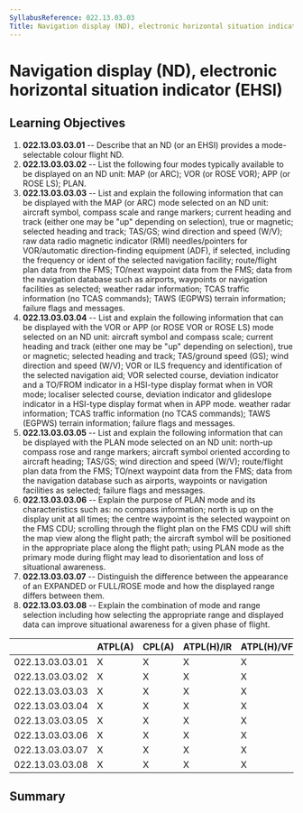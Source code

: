 ```yaml
---
SyllabusReference: 022.13.03.03
Title: Navigation display (ND), electronic horizontal situation indicator (EHSI)
---
```


# Navigation display (ND), electronic horizontal situation indicator (EHSI)

## Learning Objectives

1.  **022.13.03.03.01** -- Describe that an ND (or an EHSI) provides a
    mode-selectable colour flight ND.
2.  **022.13.03.03.02** -- List the following four modes typically available to
    be displayed on an ND unit: MAP (or ARC); VOR (or ROSE VOR); APP (or ROSE
    LS); PLAN.
3.  **022.13.03.03.03** -- List and explain the following information that can
    be displayed with the MAP (or ARC) mode selected on an ND unit: aircraft
    symbol, compass scale and range markers; current heading and track (either
    one may be "up" depending on selection), true or magnetic; selected heading
    and track; TAS/GS; wind direction and speed (W/V); raw data radio magnetic
    indicator (RMI) needles/pointers for VOR/automatic direction-finding
    equipment (ADF), if selected, including the frequency or ident of the
    selected navigation facility; route/flight plan data from the FMS; TO/next
    waypoint data from the FMS; data from the navigation database such as
    airports, waypoints or navigation facilities as selected; weather radar
    information; TCAS traffic information (no TCAS commands); TAWS (EGPWS)
    terrain information; failure flags and messages.
4.  **022.13.03.03.04** -- List and explain the following information that can
    be displayed with the VOR or APP (or ROSE VOR or ROSE LS) mode selected on
    an ND unit: aircraft symbol and compass scale; current heading and track
    (either one may be "up" depending on selection), true or magnetic; selected
    heading and track; TAS/ground speed (GS); wind direction and speed (W/V);
    VOR or ILS frequency and identification of the selected navigation aid; VOR
    selected course, deviation indicator and a TO/FROM indicator in a HSI-type
    display format when in VOR mode; localiser selected course, deviation
    indicator and glideslope indicator in a HSI-type display format when in APP
    mode. weather radar information; TCAS traffic information (no TCAS
    commands); TAWS (EGPWS) terrain information; failure flags and messages.
5.  **022.13.03.03.05** -- List and explain the following information that can
    be displayed with the PLAN mode selected on an ND unit: north-up compass
    rose and range markers; aircraft symbol oriented according to aircraft
    heading; TAS/GS; wind direction and speed (W/V); route/flight plan data from
    the FMS; TO/next waypoint data from the FMS; data from the navigation
    database such as airports, waypoints or navigation facilities as selected;
    failure flags and messages.
6.  **022.13.03.03.06** -- Explain the purpose of PLAN mode and its
    characteristics such as: no compass information; north is up on the display
    unit at all times; the centre waypoint is the selected waypoint on the FMS
    CDU; scrolling through the flight plan on the FMS CDU will shift the map
    view along the flight path; the aircraft symbol will be positioned in the
    appropriate place along the flight path; using PLAN mode as the primary mode
    during flight may lead to disorientation and loss of situational awareness.
7.  **022.13.03.03.07** -- Distinguish the difference between the appearance of
    an EXPANDED or FULL/ROSE mode and how the displayed range differs between
    them.
8.  **022.13.03.03.08** -- Explain the combination of mode and range selection
    including how selecting the appropriate range and displayed data can improve
    situational awareness for a given phase of flight.

|                 | ATPL(A) | CPL(A) | ATPL(H)/IR | ATPL(H)/VFR | CPL(H) | IR  | CBIR(A) |
| --------------- | ------- | ------ | ---------- | ----------- | ------ | --- | ------- |
| 022.13.03.03.01 | X       | X      | X          | X           | X      | X   | X       |
| 022.13.03.03.02 | X       | X      | X          | X           | X      | X   |         |
| 022.13.03.03.03 | X       | X      | X          | X           | X      | X   |         |
| 022.13.03.03.04 | X       | X      | X          | X           | X      | X   |         |
| 022.13.03.03.05 | X       | X      | X          | X           | X      | X   |         |
| 022.13.03.03.06 | X       | X      | X          | X           | X      | X   |         |
| 022.13.03.03.07 | X       | X      | X          | X           | X      | X   |         |
| 022.13.03.03.08 | X       | X      | X          | X           | X      | X   |         |

## Summary
